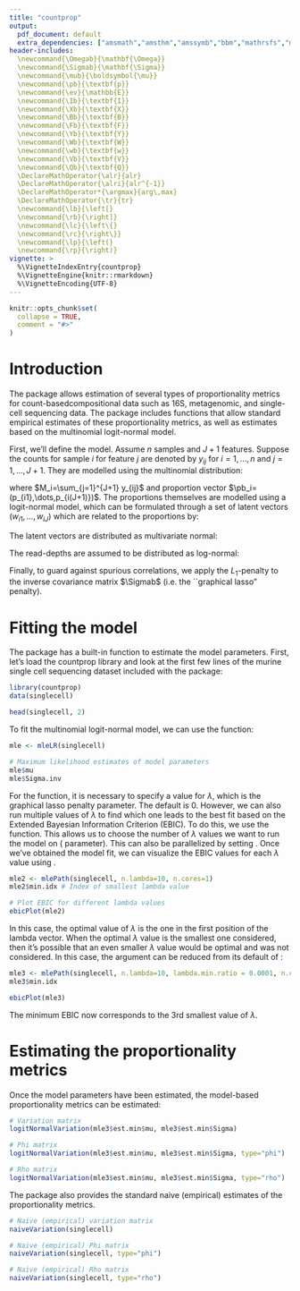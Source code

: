 ```yaml
---
title: "countprop"
output: 
  pdf_document: default
  extra_dependencies: ["amsmath","amsthm","amssymb","bbm","mathrsfs","mathtools","xfrac","breqn","bm"]
header-includes: 
  \newcommand{\Omegab}{\mathbf{\Omega}}
  \newcommand{\Sigmab}{\mathbf{\Sigma}}
  \newcommand{\mub}{\boldsymbol{\mu}}
  \newcommand{\pb}{\textbf{p}}
  \newcommand{\ev}{\mathbb{E}}
  \newcommand{\Ib}{\textbf{I}}
  \newcommand{\Xb}{\textbf{X}}
  \newcommand{\Bb}{\textbf{B}}
  \newcommand{\Fb}{\textbf{F}}
  \newcommand{\Yb}{\textbf{Y}}
  \newcommand{\Wb}{\textbf{W}}
  \newcommand{\wb}{\textbf{w}}
  \newcommand{\Vb}{\textbf{V}}
  \newcommand{\Qb}{\textbf{Q}}
  \DeclareMathOperator{\alr}{alr}
  \DeclareMathOperator{\alri}{alr^{-1}}
  \DeclareMathOperator*{\argmax}{arg\,max}
  \DeclareMathOperator{\tr}{tr}
  \newcommand{\lb}{\left[}
  \newcommand{\rb}{\right]}
  \newcommand{\lc}{\left\{}
  \newcommand{\rc}{\right\}}
  \newcommand{\lp}{\left(}
  \newcommand{\rp}{\right)}
vignette: >
  %\VignetteIndexEntry{countprop}
  %\VignetteEngine{knitr::rmarkdown}
  %\VignetteEncoding{UTF-8}
---
```


```r
knitr::opts_chunk$set(
  collapse = TRUE,
  comment = "#>"
)
```

# Introduction 
The \texttt{countprop} package allows estimation of several types of proportionality metrics for count-basedcompositional data such as 16S, metagenomic, and single-cell sequencing data.  The package includes functions that allow standard empirical estimates of these proportionality metrics, as well as estimates based on the multinomial logit-normal model.

First, we'll define the model.  Assume $n$ samples and $J+1$ features.  Suppose the counts for sample $i$ for feature $j$ are denoted by $y_{ij}$ for $i=1,\dots,n$ and $j=1,\dots,J+1$.  They are modelled using the multinomial distribution:
```{=latex}
\begin{align*}
    y_i &\sim \text{Multinomial}(M_i; p_{i1},\dots,p_{i(J+1)}),
\end{align*}
```

where $M_i=\sum_{j=1}^{J+1} y_{ij}$ and proportion vector $\pb_i=(p_{i1},\dots,p_{i(J+1)})$.  The proportions themselves are modelled using a logit-normal model, which can be formulated through a set of latent vectors $\left( w_{i1}, \dots, w_{iJ} \right)$ which are related to the proportions by:
```{=latex}
\begin{align*}
p_{ij} &= \alr^{-1}\lp\wb_i\rp \\
    &= \begin{cases} 
	    \frac{\exp\lc w_{ij} \rc}{1+\sum_{j=1}^J \exp\lc w_{ij} \rc} & \mbox{if } j=1,\dots,J \\
		\frac{1}{1+\sum_{j=1}^J \exp\lc w_{ij} \rc} & \mbox{if } j=J+1.
		\end{cases}
\end{align*}
```

The latent vectors are distributed as multivariate normal:
```{=latex}
\begin{align*}
	\left( w_{i1}, \dots, w_{iJ} \right) &\sim \mbox{MV-Normal}_J \left( \mub, \Sigmab \right).
\end{align*}
```

The read-depths are assumed to be distributed as log-normal:
```{=latex}
\begin{align*}
    M_i \sim \text{Log-Normal} \left(\mu_\ell, \sigma_\ell^2 \right).
\end{align*}
```

Finally, to guard against spurious correlations, we apply the $L_1$-penalty to the inverse covariance matrix $\Sigmab$ (i.e.\ the ``graphical lasso" penalty).
```{=latex}
\begin{align*}
    \ell\lp w_{i1}, \dots, w_{iJ} \rp = \log\det \Sigmab^{-1} - \tr(S \Sigmab^{-1}) - \lambda || \Sigmab^{-1} ||_1
\end{align*}
```

# Fitting the model

The \texttt{countprop} package has a built-in function to estimate the model parameters.  First, let's load the countprop library and look at the first few lines of the murine single cell sequencing dataset included with the package:
```r
library(countprop)
data(singlecell)

head(singlecell, 2)
```

To fit the multinomial logit-normal model, we can use the \texttt{mleLR()} function:
```r
mle <- mleLR(singlecell)

# Maximum likelihood estimates of model parameters
mle$mu
mle$Sigma.inv
```

For the \texttt{mleLR()} function, it is necessary to specify a value for $\lambda$, which is the graphical lasso penalty parameter.  The default is 0.  However, we can also run multiple values of $\lambda$ to find which one leads to the best fit based on the Extended Bayesian Information Criterion (EBIC).  To do this, we use the \texttt{mlePath()} function.  This allows us to choose the number of $\lambda$ values we want to run the model on (\texttt{n.lambda} parameter).  This can also be parallelized by setting \texttt{n.cores>1}.  Once we've obtained the model fit, we can visualize the EBIC values for each $\lambda$ value using \texttt{ebicPlot()}.
```r
mle2 <- mlePath(singlecell, n.lambda=10, n.cores=1)
mle2$min.idx # Index of smallest lambda value

# Plot EBIC for different lambda values
ebicPlot(mle2)
```

In this case, the optimal value of $\lambda$ is the one in the first position of the lambda vector.  When the optimal $\lambda$ value is the smallest one considered, then it's possible that an even smaller $\lambda$ value would be optimal and was not considered.  In this case, the argument \texttt{lambda.min.ratio} can be reduced from its default of \texttt{0.1}:
```r
mle3 <- mlePath(singlecell, n.lambda=10, lambda.min.ratio = 0.0001, n.cores=1)
mle3$min.idx

ebicPlot(mle3)
```

The minimum EBIC now corresponds to the 3rd smallest value of $\lambda$.


# Estimating the proportionality metrics

Once the model parameters have been estimated, the model-based proportionality metrics can be estimated:
```r
# Variation matrix
logitNormalVariation(mle3$est.min$mu, mle3$est.min$Sigma)

# Phi matrix
logitNormalVariation(mle3$est.min$mu, mle3$est.min$Sigma, type="phi")

# Rho matrix
logitNormalVariation(mle3$est.min$mu, mle3$est.min$Sigma, type="rho")
```

The package also provides the standard naive (empirical) estimates of the proportionality metrics.
```r
# Naive (empirical) variation matrix
naiveVariation(singlecell)

# Naive (empirical) Phi matrix
naiveVariation(singlecell, type="phi")

# Naive (empirical) Rho matrix
naiveVariation(singlecell, type="rho")
```


